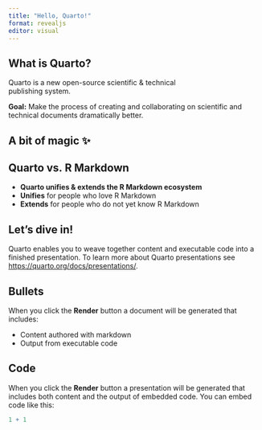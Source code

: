```yaml
---
title: "Hello, Quarto!"
format: revealjs
editor: visual
---
```


## What is Quarto?

Quarto is a new open-source scientific & technical\
publishing system.

**Goal:** Make the process of creating and collaborating on scientific and technical documents dramatically better.

## A bit of magic ✨

## Quarto vs. R Markdown

-   **Quarto unifies & extends the R Markdown ecosystem**
-   **Unifies** for people who love R Markdown
-   **Extends** for people who do not yet know R Markdown

## Let's dive in!

Quarto enables you to weave together content and executable code into a finished presentation.
To learn more about Quarto presentations see <https://quarto.org/docs/presentations/>.

## Bullets

When you click the **Render** button a document will be generated that includes:

-   Content authored with markdown
-   Output from executable code

## Code

When you click the **Render** button a presentation will be generated that includes both content and the output of embedded code.
You can embed code like this:

```r
1 + 1
```
